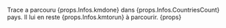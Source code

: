Trace a parcouru {props.Infos.kmdone} dans {props.Infos.CountriesCount} pays.
Il lui en reste {props.Infos.kmtorun} à parcourir. {props}
